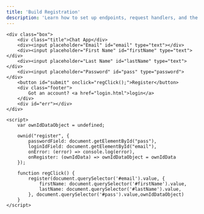 ```yaml
---
title: 'Build Registration'
description: 'Learn how to set up endpoints, request handlers, and the frontend registration widget'
---
```

    <div class="box">
        <div class="title">Chat App</div>
        <div><input placeholder="Email" id="email" type="text"></div>
        <div><input placeholder="First Name" id="firstName" type="text"></div>
        <div><input placeholder="Last Name" id="lastName" type="text"></div>
        <div><input placeholder="Password" id="pass" type="password"></div>
        <button id="submit" onclick="regClick();">Register</button>
        <div class="footer">
            Got an account? <a href="login.html">login</a>
        </div>
        <div id="err"></div>
    </div>

    <script>
        var ownIdDataObject = undefined;

        ownid("register", {
            passwordField: document.getElementById("pass"),
            loginIdField: document.getElementById("email"),
            onError: (error) => console.log(error),
            onRegister: (ownIdData) => ownIdDataObject = ownIdData
        });

        function regClick() {
            register(document.querySelector('#email').value, {
                firstName: document.querySelector('#firstName').value,
                lastName: document.querySelector('#lastName').value,
            }, document.querySelector('#pass').value,ownIdDataObject)
        }
    </script>


